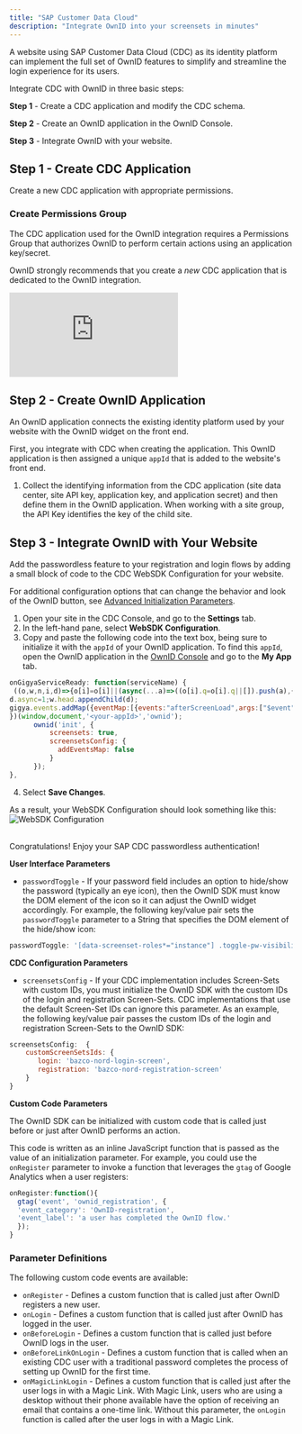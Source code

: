```yaml
---
title: "SAP Customer Data Cloud"
description: "Integrate OwnID into your screensets in minutes"
---
```




A website using SAP Customer Data Cloud (CDC) as its identity platform can implement the full set of OwnID features to simplify and streamline the login experience for its users. 

Integrate CDC with OwnID in three basic steps:

**Step 1** - Create a CDC application and modify the CDC schema.

**Step 2** - Create an OwnID application in the OwnID Console.

**Step 3** - Integrate OwnID with your website.

## Step 1 - Create CDC Application

Create a new CDC application with appropriate permissions.

### Create Permissions Group 

The CDC application used for the OwnID integration requires a Permissions Group that authorizes OwnID to perform certain actions using an application key/secret. 

OwnID strongly recommends that you create a _new_ CDC application that is dedicated to the OwnID integration.

<div style={{position: 'relative', paddingBottom: '54.961832061068705%', height: '0',}}>
<iframe src="https://www.loom.com/embed/60d1ee94e57d48c6962fcc8d8ce10fd9" frameborder="0" webkitallowfullscreen mozallowfullscreen allowfullscreen style={{position: 'absolute', top:'0', left: '0', width: '100%', height: '100%',}}>
</iframe>
</div>

<UserDataSnippet/>

## Step 2 - Create OwnID Application

An OwnID application connects the existing identity platform used by your website with the OwnID widget on the front end. 

First, you integrate with CDC when creating the application. This OwnID application is then assigned a unique `appId` that is added to the website's front end. 

<BuildAppSnippet connector_name="Customer Data Cloud"/>

1. Collect the identifying information from the CDC application (site data center, site API key, application key, and application secret) and then define them in the OwnID application. When working with a site group, the API Key identifies the key of the child site.

## Step 3 - Integrate OwnID with Your Website

Add the passwordless feature to your registration and login flows by adding a small block of code to the CDC WebSDK Configuration for your website. 

For additional configuration options that can change the behavior and look of the OwnID button, see [Advanced Initialization Parameters](#advanced-initialization-parameters).
1. Open your site in the CDC Console, and go to the **Settings** tab.
2. In the left-hand pane, select **WebSDK Configuration**.
3. Copy and paste the following code into the text box, being sure to initialize it with the `appId` of your OwnID application. To find this `appId`, open the OwnID application in the [OwnID Console](https://console.ownid.com/) and go to the **My App** tab.

```javascript Web SDK Configuration - onGigyaServiceReady example
onGigyaServiceReady: function(serviceName) {
 ((o,w,n,i,d)=>{o[i]=o[i]||(async(...a)=>((o[i].q=o[i].q||[]).push(a),{error:null,data:null}));(d=w.createElement("script")).src='https://cdn.ownid.com/sdk/'+n;
d.async=1;w.head.appendChild(d);
gigya.events.addMap({eventMap:[{events:"afterScreenLoad",args:["$event"],method:e=>ownid("screenSets.onAfterScreenLoad",e)}]});
})(window,document,'<your-appId>','ownid');
      ownid('init', {
          screensets: true,
          screensetsConfig: {
            addEventsMap: false
          }
      });
},
```
4. Select **Save Changes**.

As a result, your WebSDK Configuration should look something like this:
![WebSDK Configuration](/images/cdc_websdk.png)

<br/>
<Check>Congratulations! Enjoy your SAP CDC passwordless authentication!</Check>

**User Interface Parameters**

* `passwordToggle` - If your password field includes an option to hide/show the password (typically an eye icon), then the OwnID SDK must know the DOM element of the icon so it can adjust the OwnID widget accordingly. For example, the following key/value pair sets the `passwordToggle` parameter to a String that specifies the DOM element of the hide/show icon:

```js
passwordToggle: '[data-screenset-roles*="instance"] .toggle-pw-visibility-icons'
```

**CDC Configuration Parameters**

* `screensetsConfig` - If your CDC implementation includes Screen-Sets with custom IDs, you must initialize the OwnID SDK with the custom IDs of the login and registration Screen-Sets. CDC implementations that use the default Screen-Set IDs can ignore this parameter. As an example, the following key/value pair passes the custom IDs of the login and registration Screen-Sets to the OwnID SDK:

```js
screensetsConfig:  {
    customScreenSetsIds: {
       login: 'bazco-nord-login-screen',
       registration: 'bazco-nord-registration-screen'
    }
}
```

**Custom Code Parameters**

The OwnID SDK can be initialized with custom code that is called just before or just after OwnID performs an action. 

This code is written as an inline JavaScript function that is passed as the value of an initialization parameter. For example, you could use the `onRegister` parameter to invoke a function that leverages the `gtag` of Google Analytics when a user registers:

```js
onRegister:function(){
  gtag('event', 'ownid_registration', {
  'event_category': 'OwnID-registration',
  'event_label': 'a user has completed the OwnID flow.'
  });
}
```
### Parameter Definitions
The following custom code events are available:

* `onRegister` - Defines a custom function that is called just after OwnID registers a new user.
* `onLogin` - Defines a custom function that is called just after OwnID has logged in the user.
* `onBeforeLogin` - Defines a custom function that is called just before OwnID logs in the user.
* `onBeforeLinkOnLogin` - Defines a custom function that is called when an existing CDC user with a traditional password completes the process of setting up  OwnID for the first time.
* `onMagicLinkLogin` - Defines a custom function that is called just after the user logs in with a Magic Link. With Magic Link, users who are using a desktop without their phone available have the option of receiving an email that contains a one-time link. Without this parameter, the `onLogin` function is called after the user logs in with a Magic Link.

<NextStepsSnippet/>
